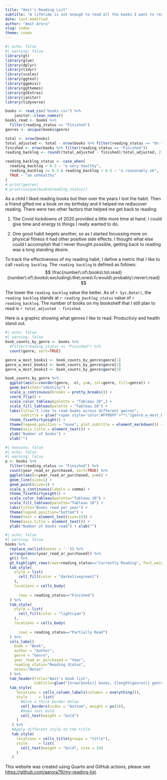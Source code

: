```yaml
---
title: "Amit's Reading List"
subtitle: "A lifetime is not enough to read all the books I want to read!" 
date: last-modified
author: "Amit Arora"
slug: index
theme: cosmo
---
```


```r
#| echo: false
#| warning: false
library(gt)
library(glue)
library(dplyr)
library(tidyr)
library(scales)
library(ggtext)
library(ggpmisc)
library(ggthemes)
library(gtExtras)
library(janitor)
library(tidyverse)

books <- read_csv("books.csv") %>%
    janitor::clean_names()
books_read <- books %>%
  filter(reading_status == "Finished")
genres <- unique(books$genre)

total <- nrow(books)
total_adjusted <- total - nrow(books %>% filter(reading_status == "On the bookshelf, but probably not gonna read" | reading_status == "Started but could not finish"))
finished <- nrow(books %>% filter(reading_status == "Finished"))
reading_backlog <- round((total_adjusted - finished)/total_adjusted, 2)

reading_backlog_status <- case_when(
  reading_backlog < 0.3 ~ "a very healthy",
  reading_backlog >= 0.3 & reading_backlog < 0.5 ~ "a reasonably ok",
  TRUE ~ "an unhealthy"
)
# print(genres)
# print(unique(books$reading_status))
```
As a child I liked reading books but then over the years I lost the habit. Then a friend gifted me a book on my birthday and it helped me rediscover reading. There were two other factors that helped me get back to reading:

1. The Covid lockdowns of 2020 provided a little more time at hand. I could give time and energy to things I really wanted to do.

1. One good  habit begets another, so as I started focussing more on physical fitness it had other positive side effects. I thought what else could I accomplish that I never thought possible, getting back to reading was a long standing desire.

To track the effectiveness of my reading habit, I define a metric that I like to call `reading backlog`. The `reading backlog` is defined as follows:
$$
\frac{number\:of\:books\:to\:read}{number\:of\:books\:excluding\:the\:ones\:I\:would\:probably\:never\:read}
$$

The lower the `reading backlog` value the better. As of `r Sys.Date()`, the `reading backlog` stands at _`r reading_backlog_status`_ value of `r reading_backlog`. The number of books on my bookshelf that I still plan to read is `r total_adjusted - finished`.

Here is a graphic showing what genres I like to read. Productiviy and health stand out.

```r
#| echo: false
#| warning: false
book_counts_by_genre <- books %>%
  #filter(reading_status == "Finished") %>%
  count(genre, sort=TRUE)

genre_w_most_books1 <- book_counts_by_genre$genre[1]
genre_w_most_books2 <- book_counts_by_genre$genre[2]
genre_w_most_books3 <- book_counts_by_genre$genre[3]

book_counts_by_genre %>%
  ggplot(aes(x=reorder(genre, -n), y=n, col=genre, fill=genre)) + 
  geom_bar(stat="identity") + 
  scale_y_continuous(breaks = pretty_breaks()) + 
  coord_flip() +
  scale_color_tableau(palette = "Tableau 20",) + 
  scale_fill_tableau(palette = "Tableau 20") +
  labs(title="I like to read books across different genres",
       subtitle = glue("<span style='color:#FF00FF'>**\"{genre_w_most_books1}\", \"{genre_w_most_books2}\" and \"{genre_w_most_books3}\"**</span> are the genres I like the most!")) +
  theme_fivethirtyeight() +
  theme(legend.position = "none", plot.subtitle = element_markdown()) +
  theme(axis.title = element_text()) +
  ylab('Number of books') +
  xlab("")
```

```r
#| execute: false
#| echo: false
#| warning: false
p <- books %>%
  filter(reading_status == "Finished") %>%
  count(year_read_or_purchased, sort=TRUE) %>%
  ggplot(aes(x=year_read_or_purchased, y=n)) +
  geom_line(size=1) + 
  geom_point(size=2) +
  scale_y_continuous(labels = comma) +
  theme_fivethirtyeight() +
  scale_color_tableau(palette="Tableau 20") +
  scale_fill_tableau(palette="Tableau 20") +
  labs(title="Books read per year") +
  theme(legend.position="bottom") +
  theme(text = element_text(size=15)) +
  theme(axis.title = element_text()) +
  ylab("Number of books read") + xlab("")
```
```r
#| echo: false
#| warning: false
books %>%
  replace_na(list(notes = '-')) %>%
  arrange(desc(year_read_or_purchased)) %>%
  gt() %>%
  gt_highlight_rows(rows=reading_status=="Currently Reading", font_weight = "normal") %>%
  tab_style(
    style = list(
      cell_fill(color = "darkolivegreen1")
    ),
    locations = cells_body(
      
      rows = reading_status=="Finished")
  ) %>%
  tab_style(
    style = list(
      cell_fill(color = "lightcyan")
    ),
    locations = cells_body(
      
      rows = reading_status=="Partially Read")
  ) %>%
  cols_label(
    book = "Book",
    author = "Author",
    genre = "Genre",
    year_read_or_purchased = "Year",
    reading_status="Reading Status",
    notes="Notes"
  ) %>%
  tab_header(title="Amit's book list",
             subtitle=glue("{nrow(books)} books, {length(genres)} genres, {max(books$year_read_or_purchased, na.rm=TRUE)-min(books$year_read_or_purchased, na.rm=TRUE)} years")) %>%
  tab_style(
     locations = cells_column_labels(columns = everything()),
     style     = list(
       #Give a thick border below
       cell_borders(sides = "bottom", weight = px(3)),
       #Make text bold
       cell_text(weight = "bold")
     )
   ) %>% 
   #Apply different style to the title
   tab_style(
     locations = cells_title(groups = "title"),
     style     = list(
       cell_text(weight = "bold", size = 24)
     )
   )
```

:::{.callout-note}
This website was created using Quarto and GitHub actions, please see [https://github.com/aarora79/my-reading-list](https://github.com/aarora79/my-reading-list).
:::
